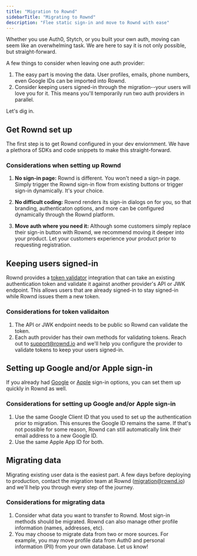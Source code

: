 ```yaml
---
title: "Migration to Rownd"
sidebarTitle: "Migrating to Rownd"
description: "Flee static sign-in and move to Rownd with ease"
---
```

Whether you use Auth0, Stytch, or you built your own auth, moving can seem like an overwhelming task. We are here to say it is not only possible, but straight-forward. 

A few things to consider when leaving one auth provider:

1. The easy part is moving the data. User profiles, emails, phone numbers, even Google IDs can be imported into Rownd.  
2. Consider keeping users signed-in through the migration--your users will love you for it. This means you'll temporarily run two auth providers in parallel.  

Let's dig in.

## Get Rownd set up
The first step is to get Rownd configured in your dev enviornment. We have a plethora of SDKs and code snippets to make this straight-forward.  

### Considerations when setting up Rownd
1. **No sign-in page:**  Rownd is different. You won't need a sign-in page. Simply trigger the Rownd sign-in flow from existing buttons or trigger sign-in dynamically. It's your choice.

2. **No difficult coding:** Rownd renders its sign-in dialogs on for you, so that branding, authenticaton options, and more can be configured dynamically through the Rownd platform.

3. **Move auth where you need it:** Although some customers simply replace their sign-in button with Rownd, we recommend moving it deeper into your product. Let your customers experience your product prior to requesting registration. 

## Keeping users signed-in

Rownd provides a [token validator](/configuration/integrations/token-validator) integration that can take an existing authentication token and validate it against another provider's API or JWK endpoint. This allows users that are already signed-in to stay signed-in while Rownd issues them a new token.

### Considerations for token validaiton 
1. The API or JWK endpoint needs to be public so Rownd can validate the token.
2. Each auth provider has their own methods for validating tokens. Reach out to support@rownd.io and we'll help you configure the provider to validate tokens to keep your users signed-in.

## Setting up Google and/or Apple sign-in
If you already had [Google](/configuration/authentication-methods/google) or [Apple](/configuration/authentication-methods/apple) sign-in options, you can set them up quickly in Rownd as well.

### Considerations for setting up Google and/or Apple sign-in
1. Use the same Google Client ID that you used to set up the authentication prior to migration. This ensures the Google ID remains the same. If that's not possible for some reason, Rownd can still automatically link their email address to a new Google ID.
2. Use the same Apple App ID for both. 

## Migrating data
Migrating existing user data is the easiest part. A few days before deploying to production, contact the migration team at Rownd (migration@rownd.io) and we'll help you through every step of the journey.

### Considerations for migrating data
1. Consider what data you want to transfer to Rownd. Most sign-in methods should be migrated. Rownd can also manage other profile information (names, addresses, etc).
2. You may choose to migrate data from two or more sources. For example, you may move profile data from Auth0 and personal information (PII) from your own database. Let us know!
